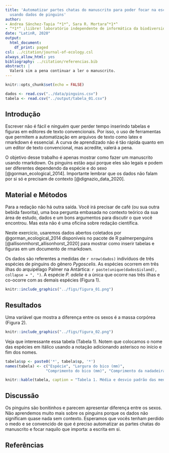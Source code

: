 ```yaml
---
title: 'Automatizar partes chatas do manuscrito para poder focar na escrita: um exercício
  usando dados de pinguins'
author:
- Andrea Sánchez-Tapia ^*1*^, Sara R. Mortara^*1*^
- ^*1*^ ¡liibre! laboratório independente de informática da biodiversidade e reprodutibilidade em ecologia
date: "LatinR, 2020"
output:
  html_document:
    df_print: paged
csl: ../citation/journal-of-ecology.csl
always_allow_html: yes
bibliography: ../citation/referencias.bib
abstract: |
  Valerá sim a pena continuar a ler o manuscrito.
---
```


```r
knitr::opts_chunk$set(echo = FALSE)

dados <- read.csv("../data/pinguins.csv")
tabela <- read.csv("../output/tabela_01.csv")
```

## Introdução

Escrever não é fácil e ninguém quer perder tempo inserindo tabelas e figuras em editores de texto convencionais. Por isso, o uso de ferramentas que permitem a automatização em arquivos de texto como latex e rmarkdown é essencial. A curva de aprendizado não é tão rápida quanto em um editor de texto convencional, mas acredite, valerá a pena. 

O objetivo desse trabalho é apenas mostrar como fazer um manuscrito usando rmarkdown. Os pinguins estão aqui porque eles são legais e podem ser diferentes dependendo da espécie e do sexo [@gorman_ecological_2014]. Importante lembrar que os dados não falam por si só e precisam de contexto [@dignazio_data_2020]. 


## Material e Métodos

Para a redação não há outra saída. Você irá precisar de café (ou sua outra bebida favorita), uma boa pergunta embasada no contexto teórico da sua área de estudo, dados e um bons argumentos para discutir o que você encontrou. Mas esta não é uma oficina sobre redação científica. 

Neste exercício, usaremos dados abertos coletados por @gorman_ecological_2014 disponíveis no pacote de R palmerpenguins [@allisonmhorst_allisonhorst_2020] para mostrar como inserir tabelas e figuras em um documento de rmarkdown.

Os dados são referentes a medidas de `r nrow(dados)` indivíduos de três espécies de pinguins do gênero *Pygoscelis*. As espécies ocorrem em três ilhas do arquipélago Palmer na Antártica: `r paste(unique(dados$island), collapse = ", ")`. A espécie *P. adelie* é a única que ocorre nas três ilhas e co-ocorre com as demais espécies (Figura 1). 

```r
knitr::include_graphics("../figs/figura_01.png")
```


## Resultados

Uma variável que mostra a diferença entre os sexos é a massa corpórea (Figura 2). 

```r
knitr::include_graphics("../figs/figura_02.png")

```

Veja que interessante essa tabela (Tabela 1). Notem que colocamos o nome das espécies em itálico usando a notação adicionando asterisco no início e fim dos nomes. 

```r
tabela$sp <- paste0('*', tabela$sp, '*')
names(tabela) <- c("Espécie", "Largura do bico (mm)",
                  "Comprimento do bico (mm)", "Comprimento da nadadeira (mm)")

knitr::kable(tabela, caption = "Tabela 1. Média e desvio padrão das medidas do bico e nadadeira das três espécies", "pipe", digits = 2)
```



## Discussão

Os pinguins são bonitinhos e parecem apresentar diferença entre os sexos. Não aprendemos muito mais sobre os pinguins porque os dados não significam quase nada sem contexto. Esperamos que vocês tenham perdido o medo e se convencido de que é preciso automatizar as partes chatas do manuscrito e focar naquilo que importa: a escrita em si.

## Referências
<div id="refs"></div>
